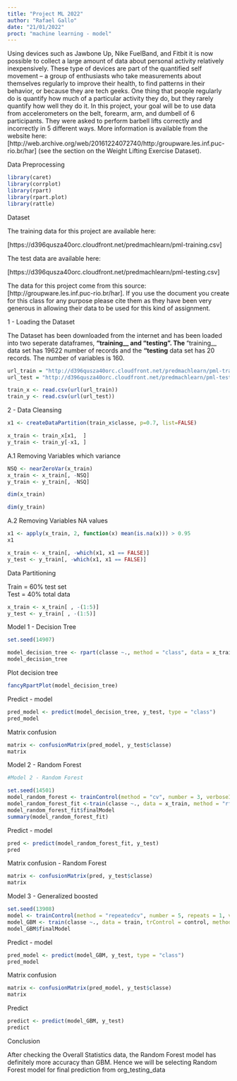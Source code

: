 ---
title: "Project ML 2022"
author: "Rafael Gallo"
date: "21/01/2022"
proct: "machine learning - model"
---

Using devices such as Jawbone Up, Nike FuelBand, and Fitbit it is now possible to collect a large amount of data about personal activity relatively inexpensively. These type of devices are part of the quantified self movement – a group of enthusiasts who take measurements about themselves regularly to improve their health, to find patterns in their behavior, or because they are tech geeks. One thing that people regularly do is quantify how much of a particular activity they do, but they rarely quantify how well they do it. In this project, your goal will be to use data from accelerometers on the belt, forearm, arm, and dumbell of 6 participants. They were asked to perform barbell lifts correctly and incorrectly in 5 different ways. More information is available from the website here: [http://web.archive.org/web/20161224072740/http:/groupware.les.inf.puc-rio.br/har] (see the section on the Weight Lifting Exercise Dataset).

Data Preprocessing

```{r}
library(caret)
library(corrplot)
library(rpart)
library(rpart.plot)
library(rattle)
```
Dataset 

The training data for this project are available here:

[https://d396qusza40orc.cloudfront.net/predmachlearn/pml-training.csv]

The test data are available here:

[https://d396qusza40orc.cloudfront.net/predmachlearn/pml-testing.csv]

The data for this project come from this source: [http://groupware.les.inf.puc-rio.br/har]. If you use the document you create for this class for any purpose please cite them as they have been very generous in allowing their data to be used for this kind of assignment.


1 - Loading the Dataset

The Dataset has been downloaded from the internet and has been loaded into two seperate dataframes, __“training__ and “testing”. The __“training__ data set has 19622 number of records and the __“testing__ data set has 20 records. The number of variables is 160.
```{r cars}

url_train = "http://d396qusza40orc.cloudfront.net/predmachlearn/pml-training.csv"
url_test = "http://d396qusza40orc.cloudfront.net/predmachlearn/pml-testing.csv"

train_x <- read.csv(url(url_train))
train_y <- read.csv(url(url_test))

```


2 - Data Cleansing
```{r}
x1 <- createDataPartition(train_x$classe, p=0.7, list=FALSE)

x_train <- train_x[x1,  ]
y_train <- train_y[-x1, ]
```

A.1 Removing Variables which variance
```{r}
NSQ <- nearZeroVar(x_train)
x_train <- x_train[, -NSQ]
y_train <- y_train[, -NSQ]
```


```{r}
dim(x_train)
```


```{r}
dim(y_train)
```

A.2 Removing Variables NA values
```{r}
x1 <- apply(x_train, 2, function(x) mean(is.na(x))) > 0.95
x1
```


```{r}
x_train <- x_train[, -which(x1, x1 == FALSE)]
y_test <- y_train[, -which(x1, x1 == FALSE)]
```

Data Partitioning

Train = 60% test set  
Test = 40% total data
```{r}
x_train <- x_train[ , -(1:5)]
y_test <- y_train[ , -(1:5)]
```

Model 1 - Decision Tree
```{r}
set.seed(14907)

model_decision_tree <- rpart(classe ~., method = "class", data = x_train)
model_decision_tree
```
Plot decision tree

```{r}
fancyRpartPlot(model_decision_tree)
```

Predict - model

```{r}
pred_model <- predict(model_decision_tree, y_test, type = "class")
pred_model
```
Matrix confusion

```{r}
matrix <- confusionMatrix(pred_model, y_test$classe)
matrix
```

Model 2 - Random Forest


```{r}
#Model 2 - Random Forest

set.seed(14501)
model_random_forest <- trainControl(method = "cv", number = 3, verboseIter = FALSE)
model_random_forest_fit <-train(classe ~., data = x_train, method = "rf")
model_random_forest_fit$finalModel
summary(model_random_forest_fit)
```
Predict - model
```{r}
pred <- predict(model_random_forest_fit, y_test)
pred
```

Matrix confusion - Random Forest

```{r}
matrix <- confusionMatrix(pred, y_test$classe)
matrix
```

Model 3 - Generalized boosted 

```{r}
set.seed(13908)
model <- trainControl(method = "repeatedcv", number = 5, repeats = 1, verboseIter = FALSE)
model_GBM <- train(classe ~., data = train, trControl = control, method = "gbm", verbose = FALSE)
model_GBM$finalModel
```

Predict - model

```{r}
pred_model <- predict(model_GBM, y_test, type = "class")
pred_model
```

Matrix confusion

```{r}
matrix <- confusionMatrix(pred_model, y_test$classe)
matrix
```

Predict

```{r}
predict <- predict(model_GBM, y_test)
predict
```

Conclusion

After checking the Overall Statistics data, the Random Forest model has definitely more accuracy than GBM. Hence we will be selecting Random Forest model for final prediction from org_testing_data
